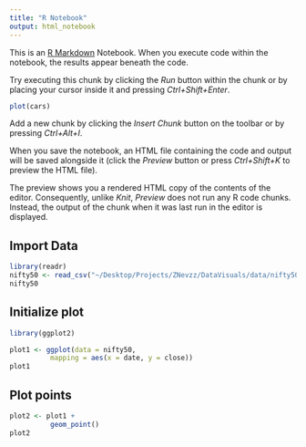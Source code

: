 ```yaml
---
title: "R Notebook"
output: html_notebook
---
```


This is an [R Markdown](http://rmarkdown.rstudio.com) Notebook. When you execute code within the notebook, the results appear beneath the code. 

Try executing this chunk by clicking the *Run* button within the chunk or by placing your cursor inside it and pressing *Ctrl+Shift+Enter*. 

```r
plot(cars)
```

Add a new chunk by clicking the *Insert Chunk* button on the toolbar or by pressing *Ctrl+Alt+I*.

When you save the notebook, an HTML file containing the code and output will be saved alongside it (click the *Preview* button or press *Ctrl+Shift+K* to preview the HTML file).

The preview shows you a rendered HTML copy of the contents of the editor. Consequently, unlike *Knit*, *Preview* does not run any R code chunks. Instead, the output of the chunk when it was last run in the editor is displayed.


## Import Data

```r
library(readr)
nifty50 <- read_csv("~/Desktop/Projects/ZNevzz/DataVisuals/data/nifty50.csv")
nifty50
```

## Initialize plot
```r
library(ggplot2)

plot1 <- ggplot(data = nifty50,
          mapping = aes(x = date, y = close))
plot1
```

## Plot points

        
```r
plot2 <- plot1 +
          geom_point()
plot2  
```
